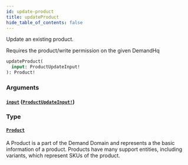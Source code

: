 ```yaml
---
id: update-product
title: updateProduct
hide_table_of_contents: false
---
```



Update an existing product.

Requires the product/write permission on the given DemandHq

```graphql
updateProduct(
  input: ProductUpdateInput!
): Product!
```


### Arguments

#### [`input`](#) ([`ProductUpdateInput!`](/demand/api/graphql-admin/reference/inputs/product-update-input))




### Type

#### [`Product`](/demand/api/graphql-admin/reference/objects/product)

A Product is a part of the Demand Domain and represents a the basic information of a product.
Products have many support entities, including variants, which represent SKUs of the product.




